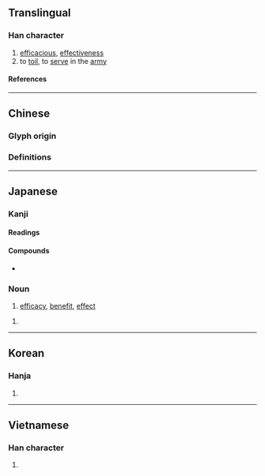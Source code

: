 {{also|效}}
{{character info/new}}
==Translingual==

===Han character===
{{Han char|rn=19|rad=力|as=06|sn=8|four=|canj=YKKS|ids=⿰交力}}

# [[efficacious]], [[effectiveness]]
# to [[toil]], to [[serve]] in the [[army]]

====References====
{{Han ref|kx=0147.120|dkj=02334|dj=0331.200|hdz=10370.010|uh=52B9}}

----

==Chinese==
===Glyph origin===
{{Han etym}}
{{Han compound|交|力|c1=p|c2=s|ls=psc}}
===Definitions===
{{zh-see|效|v}}

----

==Japanese==
{{ja-kanji forms|効|效}}

===Kanji===
{{ja-kanji|grade=5|rs=力06|kyu=效}}

====Readings====
{{ja-readings
|goon=ぎょう<げう
|kanon=こう<かう
|kun=き-く, なら-う, いた-す
}}

====Compounds====
* {{ja-r|有効|ゆうこう}}

===Noun===
{{ja-noun|こう}}

# [[efficacy]], [[benefit]], [[effect]]

{{ja-noun|かい}}

# {{alternative form of|甲斐|lang=ja}}

----

==Korean==

===Hanja===
{{ko-hanja|hangeul=[[효]]|rv=hyo|mr=hyo}}

# {{defn|lang=ko|sort=力06}}

----

==Vietnamese==

===Han character===
{{vi-readings|rs=力06|reading=hiệu}}

# {{defn|lang=vi|sort=力06}}
